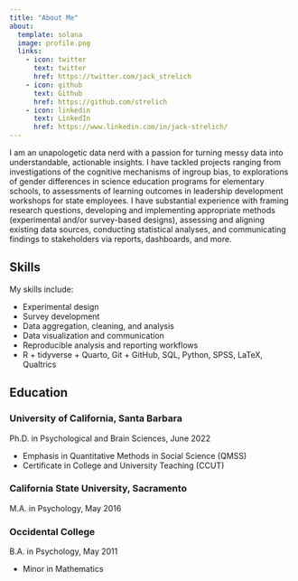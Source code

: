 ```yaml
---
title: "About Me"
about:
  template: solana
  image: profile.png
  links:
    - icon: twitter
      text: twitter
      href: https://twitter.com/jack_strelich
    - icon: github
      text: Github
      href: https://github.com/strelich
    - icon: linkedin
      text: LinkedIn
      href: https://www.linkedin.com/in/jack-strelich/
---
```


I am an unapologetic data nerd with a passion for turning messy data into understandable, actionable insights. I have tackled projects ranging from investigations of the cognitive mechanisms of ingroup bias, to explorations of gender differences in science education programs for elementary schools, to assessments of learning outcomes in leadership development workshops for state employees. I have substantial experience with framing research questions, developing and implementing appropriate methods (experimental and/or survey-based designs), assessing and aligning existing data sources, conducting statistical analyses, and communicating findings to stakeholders via reports, dashboards, and more.

## Skills

My skills include:

- Experimental design
- Survey development
- Data aggregation, cleaning, and analysis
- Data visualization and communication
- Reproducible analysis and reporting workflows
- R + tidyverse + Quarto, Git + GitHub, SQL, Python, SPSS, LaTeX, Qualtrics


## Education

### University of California, Santa Barbara

Ph.D. in Psychological and Brain Sciences, June 2022

- Emphasis in Quantitative Methods in Social Science (QMSS)
- Certificate in College and University Teaching (CCUT)

### California State University, Sacramento

M.A. in Psychology, May 2016

### Occidental College

B.A. in Psychology, May 2011

- Minor in Mathematics
